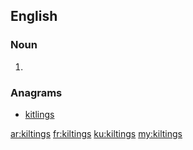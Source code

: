 ==English==

===Noun===
{{head|en}}

# {{plural of|kilting}}

===Anagrams===
* [[kitlings#English|kitlings]]

[[ar:kiltings]]
[[fr:kiltings]]
[[ku:kiltings]]
[[my:kiltings]]